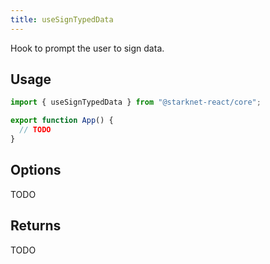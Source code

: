 ```yaml
---
title: useSignTypedData
---
```


Hook to prompt the user to sign data.

## Usage

```ts
import { useSignTypedData } from "@starknet-react/core";

export function App() {
  // TODO
}
```

## Options

TODO

## Returns

TODO


